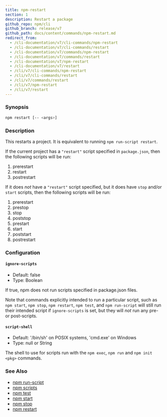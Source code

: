 ```yaml
---
title: npm-restart
section: 1
description: Restart a package
github_repo: npm/cli
github_branch: release/v7
github_path: docs/content/commands/npm-restart.md
redirect_from:
  - /cli-documentation/v7/cli-commands/npm-restart
  - /cli-documentation/v7/cli-commands/restart
  - /cli-documentation/v7/commands/npm-restart
  - /cli-documentation/v7/commands/restart
  - /cli-documentation/v7/npm-restart
  - /cli-documentation/v7/restart
  - /cli/v7/cli-commands/npm-restart
  - /cli/v7/cli-commands/restart
  - /cli/v7/commands/restart
  - /cli/v7/npm-restart
  - /cli/v7/restart
---
```


### Synopsis

```bash
npm restart [-- <args>]
```

### Description

This restarts a project. It is equivalent to running `npm run-script restart`.

If the current project has a `"restart"` script specified in `package.json`, then the following scripts will be run:

1. prerestart
2. restart
3. postrestart

If it does _not_ have a `"restart"` script specified, but it does have `stop` and/or `start` scripts, then the following scripts will be run:

1. prerestart
2. prestop
3. stop
4. poststop
5. prestart
6. start
7. poststart
8. postrestart

### Configuration

#### `ignore-scripts`

- Default: false
- Type: Boolean

If true, npm does not run scripts specified in package.json files.

Note that commands explicitly intended to run a particular script, such as `npm start`, `npm stop`, `npm restart`, `npm test`, and `npm run-script` will still run their intended script if `ignore-scripts` is set, but they will _not_ run any pre- or post-scripts.

#### `script-shell`

- Default: '/bin/sh' on POSIX systems, 'cmd.exe' on Windows
- Type: null or String

The shell to use for scripts run with the `npm exec`, `npm run` and `npm init <pkg>` commands.

### See Also

- [npm run-script](/cli/v7/commands/npm-run-script)
- [npm scripts](/cli/v7/using-npm/scripts)
- [npm test](/cli/v7/commands/npm-test)
- [npm start](/cli/v7/commands/npm-start)
- [npm stop](/cli/v7/commands/npm-stop)
- [npm restart](/cli/v7/commands/npm-restart)
